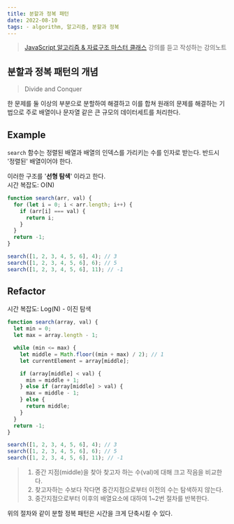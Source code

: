 ```yaml
---
title: 분할과 정복 패턴
date: 2022-08-10
tags: - algorithm, 알고리즘, 분할과 정복
---
```


> [JavaScript 알고리즘 & 자료구조 마스터 클래스](https://www.udemy.com/course/best-javascript-data-structures/) 강의를 듣고 작성하는 강의노트

## 분할과 정복 패턴의 개념

> Divide and Conquer

한 문제를 둘 이상의 부분으로 분할하여 해결하고 이를 합쳐 원래의 문제를 해결하는 기법으로 주로 배열이나 문자열 같은 큰 규모의 데이터세트를 처리한다.

## Example

`search` 함수는 정렬된 배열과 배열의 인덱스를 가리키는 수를 인자로 받는다. 반드시 '정렬된' 배열이어야 한다.

이러한 구조를 '**선형 탐색**' 이라고 한다.  
시간 복잡도: O(N)

```js
function search(arr, val) {
  for (let i = 0; i < arr.length; i++) {
    if (arr[i] === val) {
      return i;
    }
  }
  return -1;
}

search([1, 2, 3, 4, 5, 6], 4); // 3
search([1, 2, 3, 4, 5, 6], 6); // 5
search([1, 2, 3, 4, 5, 6], 11); // -1
```

## Refactor

시간 복잡도: Log(N) - 이진 탐색

```js
function search(array, val) {
  let min = 0;
  let max = array.length - 1;

  while (min <= max) {
    let middle = Math.floor((min + max) / 2); // 1
    let currentElement = array[middle];

    if (array[middle] < val) {
      min = middle + 1;
    } else if (array[middle] > val) {
      max = middle - 1;
    } else {
      return middle;
    }
  }
  return -1;
}

search([1, 2, 3, 4, 5, 6], 4); // 3
search([1, 2, 3, 4, 5, 6], 6); // 5
search([1, 2, 3, 4, 5, 6], 11); // -1
```

> 1. 중간 지점(middle)을 찾아 찾고자 하는 수(val)에 대해 크고 작음을 비교한다.
> 2. 찾고자하는 수보다 작다면 중간지점으로부터 이전의 수는 탐색하지 않는다.
> 3. 중간지점으로부터 이후의 배열요소에 대하여 1~2번 절차를 반복한다.

위의 절차와 같이 분할 정복 패턴은 시간을 크게 단축시킬 수 있다.
